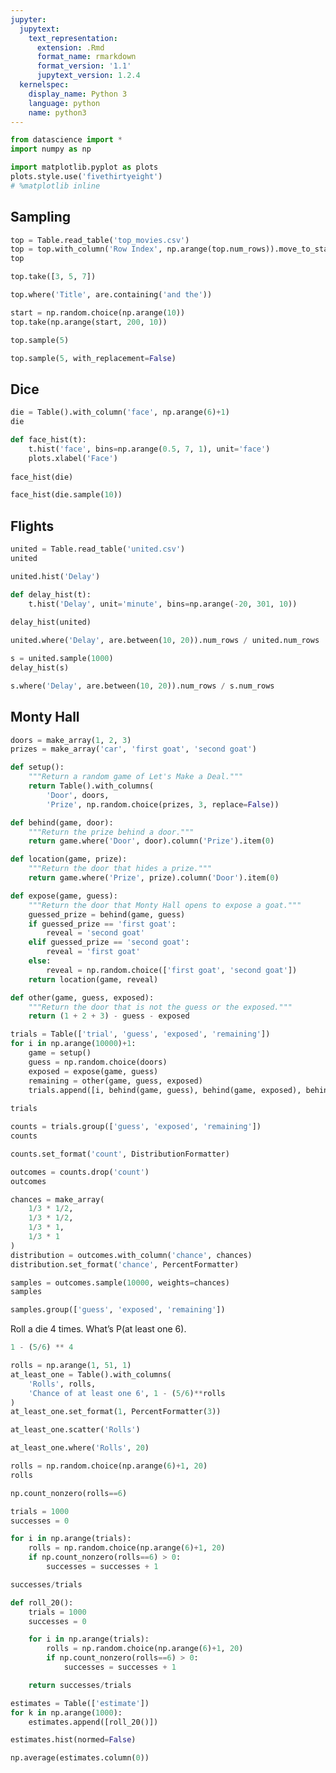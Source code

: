 ```yaml
---
jupyter:
  jupytext:
    text_representation:
      extension: .Rmd
      format_name: rmarkdown
      format_version: '1.1'
      jupytext_version: 1.2.4
  kernelspec:
    display_name: Python 3
    language: python
    name: python3
---
```


```python
from datascience import *
import numpy as np

import matplotlib.pyplot as plots
plots.style.use('fivethirtyeight')
# %matplotlib inline
```

## Sampling

```python
top = Table.read_table('top_movies.csv')
top = top.with_column('Row Index', np.arange(top.num_rows)).move_to_start('Row Index')
top
```

```python
top.take([3, 5, 7])
```

```python
top.where('Title', are.containing('and the'))
```

```python
start = np.random.choice(np.arange(10))
top.take(np.arange(start, 200, 10))
```

```python
top.sample(5)
```

```python
top.sample(5, with_replacement=False)
```

<!-- #region {"deletable": true, "editable": true} -->
## Dice
<!-- #endregion -->

```python
die = Table().with_column('face', np.arange(6)+1)
die
```

```python
def face_hist(t):
    t.hist('face', bins=np.arange(0.5, 7, 1), unit='face')
    plots.xlabel('Face')
    
face_hist(die)
```

```python
face_hist(die.sample(10))
```

<!-- #region {"deletable": true, "editable": true} -->
## Flights
<!-- #endregion -->

```python
united = Table.read_table('united.csv')
united
```

```python
united.hist('Delay')
```

```python
def delay_hist(t):
    t.hist('Delay', unit='minute', bins=np.arange(-20, 301, 10))
    
delay_hist(united)
```

```python
united.where('Delay', are.between(10, 20)).num_rows / united.num_rows
```

```python
s = united.sample(1000)
delay_hist(s)
```

```python
s.where('Delay', are.between(10, 20)).num_rows / s.num_rows
```

<!-- #region {"deletable": true, "editable": true} -->
## Monty Hall
<!-- #endregion -->

```python
doors = make_array(1, 2, 3)
prizes = make_array('car', 'first goat', 'second goat')

def setup():
    """Return a random game of Let's Make a Deal."""
    return Table().with_columns(
        'Door', doors,
        'Prize', np.random.choice(prizes, 3, replace=False))

def behind(game, door):
    """Return the prize behind a door."""
    return game.where('Door', door).column('Prize').item(0)

def location(game, prize):
    """Return the door that hides a prize."""
    return game.where('Prize', prize).column('Door').item(0)

def expose(game, guess):
    """Return the door that Monty Hall opens to expose a goat."""
    guessed_prize = behind(game, guess)
    if guessed_prize == 'first goat':
        reveal = 'second goat'
    elif guessed_prize == 'second goat':
        reveal = 'first goat'
    else:
        reveal = np.random.choice(['first goat', 'second goat'])
    return location(game, reveal)

def other(game, guess, exposed):
    """Return the door that is not the guess or the exposed."""
    return (1 + 2 + 3) - guess - exposed

trials = Table(['trial', 'guess', 'exposed', 'remaining'])
for i in np.arange(10000)+1:
    game = setup()
    guess = np.random.choice(doors)
    exposed = expose(game, guess)
    remaining = other(game, guess, exposed)
    trials.append([i, behind(game, guess), behind(game, exposed), behind(game, remaining)])
    
trials
```

```python
counts = trials.group(['guess', 'exposed', 'remaining'])
counts
```

```python
counts.set_format('count', DistributionFormatter)
```

```python
outcomes = counts.drop('count')
outcomes
```

```python
chances = make_array(
    1/3 * 1/2, 
    1/3 * 1/2, 
    1/3 * 1,
    1/3 * 1
)
distribution = outcomes.with_column('chance', chances)
distribution.set_format('chance', PercentFormatter)
```

```python
samples = outcomes.sample(10000, weights=chances)
samples
```

```python
samples.group(['guess', 'exposed', 'remaining'])
```

<!-- #region {"deletable": true, "editable": true} -->
Roll a die 4 times. What's P(at least one 6).
<!-- #endregion -->

```python
1 - (5/6) ** 4
```

```python
rolls = np.arange(1, 51, 1)
at_least_one = Table().with_columns(
    'Rolls', rolls,
    'Chance of at least one 6', 1 - (5/6)**rolls
)
at_least_one.set_format(1, PercentFormatter(3))
```

```python
at_least_one.scatter('Rolls')
```

```python
at_least_one.where('Rolls', 20)
```

```python
rolls = np.random.choice(np.arange(6)+1, 20)
rolls
```

```python
np.count_nonzero(rolls==6)
```

```python
trials = 1000
successes = 0

for i in np.arange(trials):
    rolls = np.random.choice(np.arange(6)+1, 20)
    if np.count_nonzero(rolls==6) > 0:
        successes = successes + 1

successes/trials
```

```python
def roll_20():
    trials = 1000
    successes = 0

    for i in np.arange(trials):
        rolls = np.random.choice(np.arange(6)+1, 20)
        if np.count_nonzero(rolls==6) > 0:
            successes = successes + 1

    return successes/trials

estimates = Table(['estimate'])
for k in np.arange(1000):
    estimates.append([roll_20()])

estimates.hist(normed=False)
```

```python
np.average(estimates.column(0))
```
